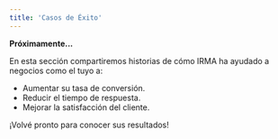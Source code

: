 ```yaml
---
title: 'Casos de Éxito'
---
```


**Próximamente...**

En esta sección compartiremos historias de cómo IRMA ha ayudado a negocios como el tuyo a:

* Aumentar su tasa de conversión.
* Reducir el tiempo de respuesta.
* Mejorar la satisfacción del cliente.

¡Volvé pronto para conocer sus resultados!